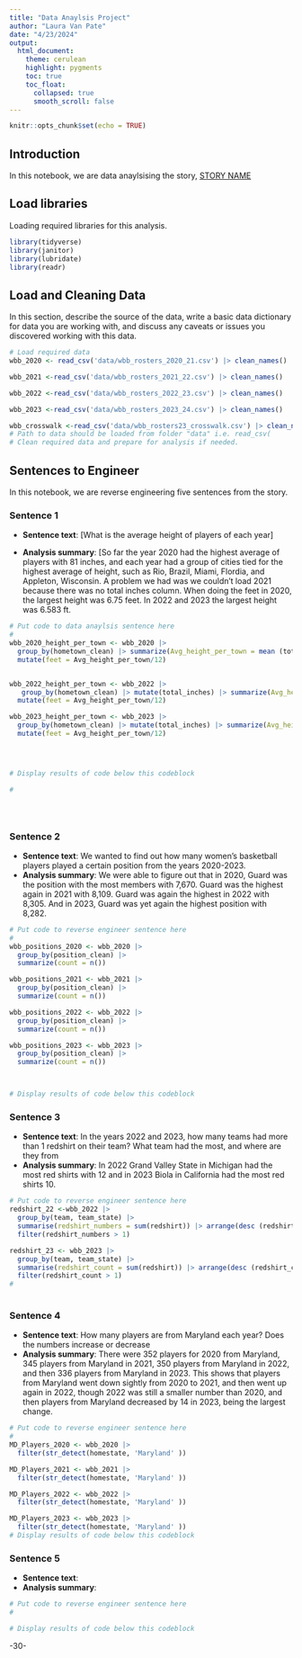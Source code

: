 ```yaml
---
title: "Data Anaylsis Project"
author: "Laura Van Pate"
date: "4/23/2024"
output:
  html_document:
    theme: cerulean
    highlight: pygments
    toc: true
    toc_float:
      collapsed: true
      smooth_scroll: false
---
```


```r
knitr::opts_chunk$set(echo = TRUE)
```

## Introduction

In this notebook, we are data anaylsising the story, [STORY NAME](STORY%20URL)

## Load libraries

Loading required libraries for this analysis.

```r

library(tidyverse)
library(janitor)
library(lubridate)
library(readr) 
```

## Load and Cleaning Data

In this section, describe the source of the data, write a basic data dictionary for data you are working with, and discuss any caveats or issues you discovered working with this data.

```r
# Load required data
wbb_2020 <- read_csv('data/wbb_rosters_2020_21.csv') |> clean_names()

wbb_2021 <-read_csv('data/wbb_rosters_2021_22.csv') |> clean_names()

wbb_2022 <-read_csv('data/wbb_rosters_2022_23.csv') |> clean_names()

wbb_2023 <-read_csv('data/wbb_rosters_2023_24.csv') |> clean_names()

wbb_crosswalk <-read_csv('data/wbb_rosters23_crosswalk.csv') |> clean_names()
# Path to data should be loaded from folder "data" i.e. read_csv(
# Clean required data and prepare for analysis if needed. 


```

## Sentences to Engineer

In this notebook, we are reverse engineering five sentences from the story.

### Sentence 1

-   **Sentence text**: [What is the average height of players of each year]

-   **Analysis summary**: [So far the year 2020 had the highest average of players with 81 inches, and each year had a group of cities tied for the highest average of height, such as Rio, Brazil, Miami, Flordia, and Appleton, Wisconsin. A problem we had was we couldn't load 2021 because there was no total inches column. When doing the feet in 2020, the largest height was 6.75 feet. In 2022 and 2023 the largest height was 6.583 ft.

```r
# Put code to data anaylsis sentence here
#
wbb_2020_height_per_town <- wbb_2020 |>
  group_by(hometown_clean) |> summarize(Avg_height_per_town = mean (total_inches)) |> arrange(desc(Avg_height_per_town)) |>
  mutate(feet = Avg_height_per_town/12)


wbb_2022_height_per_town <- wbb_2022 |>
   group_by(hometown_clean) |> mutate(total_inches) |> summarize(Avg_height_per_town = mean (total_inches)) |> arrange(desc(Avg_height_per_town)) |>
  mutate(feet = Avg_height_per_town/12)

wbb_2023_height_per_town <- wbb_2023 |>
  group_by(hometown_clean) |> mutate(total_inches) |> summarize(Avg_height_per_town = mean (total_inches)) |> arrange(desc(Avg_height_per_town)) |>
  mutate(feet = Avg_height_per_town/12)




# Display results of code below this codeblock

#





```

### Sentence 2

-   **Sentence text**: We wanted to find out how many women's basketball players played a certain position from the years 2020-2023.
-   **Analysis summary**: We were able to figure out that in 2020, Guard was the position with the most members with 7,670. Guard was the highest again in 2021 with 8,109. Guard was again the highest in 2022 with 8,305. And in 2023, Guard was yet again the highest position with 8,282.

```r
# Put code to reverse engineer sentence here
#
wbb_positions_2020 <- wbb_2020 |>
  group_by(position_clean) |>
  summarize(count = n())

wbb_positions_2021 <- wbb_2021 |>
  group_by(position_clean) |>
  summarize(count = n())

wbb_positions_2022 <- wbb_2022 |>
  group_by(position_clean) |>
  summarize(count = n())

wbb_positions_2023 <- wbb_2023 |>
  group_by(position_clean) |>
  summarize(count = n())



# Display results of code below this codeblock

```

### Sentence 3

-   **Sentence text**: In the years 2022 and 2023, how many teams had more than 1 redshirt on their team? What team had the most, and where are they from
-   **Analysis summary**: In 2022 Grand Valley State in Michigan had the most red shirts with 12 and in 2023 Biola in California had the most red shirts 10.

```r
# Put code to reverse engineer sentence here
redshirt_22 <-wbb_2022 |>
  group_by(team, team_state) |>
  summarise(redshirt_numbers = sum(redshirt)) |> arrange(desc (redshirt_numbers)) |>
  filter(redshirt_numbers > 1)

redshirt_23 <- wbb_2023 |>
  group_by(team, team_state) |>
  summarise(redshirt_count = sum(redshirt)) |> arrange(desc (redshirt_count)) |>
  filter(redshirt_count > 1)
#
 
```

### Sentence 4

-   **Sentence text**: How many players are from Maryland each year? Does the numbers increase or decrease
-   **Analysis summary**: There were 352 players for 2020 from Maryland, 345 players from Maryland in 2021, 350 players from Maryland in 2022, and then 336 players from Maryland in 2023. This shows that players from Maryland went down sightly from 2020 to 2021, and then went up again in 2022, though 2022 was still a smaller number than 2020, and then players from Maryland decreased by 14 in 2023, being the largest change.

```r
# Put code to reverse engineer sentence here
#
MD_Players_2020 <- wbb_2020 |>
  filter(str_detect(homestate, 'Maryland' ))

MD_Players_2021 <- wbb_2021 |>
  filter(str_detect(homestate, 'Maryland' ))

MD_Players_2022 <- wbb_2022 |>
  filter(str_detect(homestate, 'Maryland' ))

MD_Players_2023 <- wbb_2023 |>
  filter(str_detect(homestate, 'Maryland' ))
# Display results of code below this codeblock

```

### Sentence 5

-   **Sentence text**:
-   **Analysis summary**:

```r
# Put code to reverse engineer sentence here
#

# Display results of code below this codeblock

```

-30-

